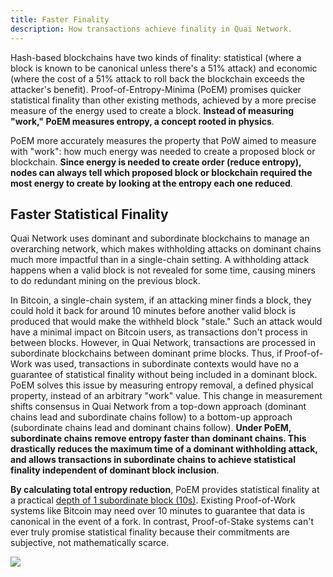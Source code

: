 ```yaml
---
title: Faster Finality
description: How transactions achieve finality in Quai Network.
---
```


Hash-based blockchains have two kinds of finality: statistical (where a block is known to be canonical unless there's a 51% attack) and economic (where the cost of a 51% attack to roll back the blockchain exceeds the attacker's benefit). Proof-of-Entropy-Minima (PoEM) promises quicker statistical finality than other existing methods, achieved by a more precise measure of the energy used to create a block. **Instead of measuring "work," PoEM measures entropy, a concept rooted in physics**.

PoEM more accurately measures the property that PoW aimed to measure with "work": how much energy was needed to create a proposed block or blockchain. **Since energy is needed to create order (reduce entropy), nodes can always tell which proposed block or blockchain required the most energy to create by looking at the entropy each one reduced**.

## Faster Statistical Finality

Quai Network uses dominant and subordinate blockchains to manage an overarching network, which makes withholding attacks on dominant chains much more impactful than in a single-chain setting. A withholding attack happens when a valid block is not revealed for some time, causing miners to do redundant mining on the previous block.

In Bitcoin, a single-chain system, if an attacking miner finds a block, they could hold it back for around 10 minutes before another valid block is produced that would make the withheld block "stale." Such an attack would have a minimal impact on Bitcoin users, as transactions don't process in between blocks. However, in Quai Network, transactions are processed in subordinate blockchains between dominant prime blocks. Thus, if Proof-of-Work was used, transactions in subordinate contexts would have no a guarantee of statistical finality without being included in a dominant block.
PoEM solves this issue by measuring entropy removal, a defined physical property, instead of an arbitrary "work" value. This change in measurement shifts consensus in Quai Network from a top-down approach (dominant chains lead and subordinate chains follow) to a bottom-up approach (subordinate chains lead and dominant chains follow). **Under PoEM, subordinate chains remove entropy faster than dominant chains. This drastically reduces the maximum time of a dominant withholding attack, and allows transactions in subordinate chains to achieve statistical finality independent of dominant block inclusion**.

**By calculating total entropy reduction**, PoEM provides statistical finality at a practical [depth of 1 subordinate block (10s)](/learn/advanced-introduction/poem/finality/statistical-finality.md). Existing Proof-of-Work systems like Bitcoin may need over 10 minutes to guarantee that data is canonical in the event of a fork. In contrast, Proof-of-Stake systems can't ever truly promise statistical finality because their commitments are subjective, not mathematically scarce.

<Frame>
	<img src='/images/WithholdingAttack.jpg' />
</Frame>
